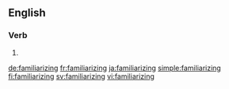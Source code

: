 ==English==

===Verb===
{{head|en}}

# {{present participle of|familiarize|lang=en}}

[[de:familiarizing]]
[[fr:familiarizing]]
[[ja:familiarizing]]
[[simple:familiarizing]]
[[fi:familiarizing]]
[[sv:familiarizing]]
[[vi:familiarizing]]